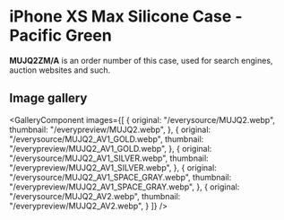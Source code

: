 
# iPhone XS Max Silicone Case - Pacific Green

<Callout type='info' emoji='👉🏻'>**MUJQ2ZM/A** is an order number of this case, used for search engines, auction websites and such.</Callout>

## Image gallery

<GalleryComponent
    images={[
      {
        original: "/everysource/MUJQ2.webp",
        thumbnail: "/everypreview/MUJQ2.webp",
      },
      {
        original: "/everysource/MUJQ2_AV1_GOLD.webp",
        thumbnail: "/everypreview/MUJQ2_AV1_GOLD.webp",
      },
      {
        original: "/everysource/MUJQ2_AV1_SILVER.webp",
        thumbnail: "/everypreview/MUJQ2_AV1_SILVER.webp",
      },
      {
        original: "/everysource/MUJQ2_AV1_SPACE_GRAY.webp",
        thumbnail: "/everypreview/MUJQ2_AV1_SPACE_GRAY.webp",
      },
      {
        original: "/everysource/MUJQ2_AV2.webp",
        thumbnail: "/everypreview/MUJQ2_AV2.webp",
      }
    ]}
  />
